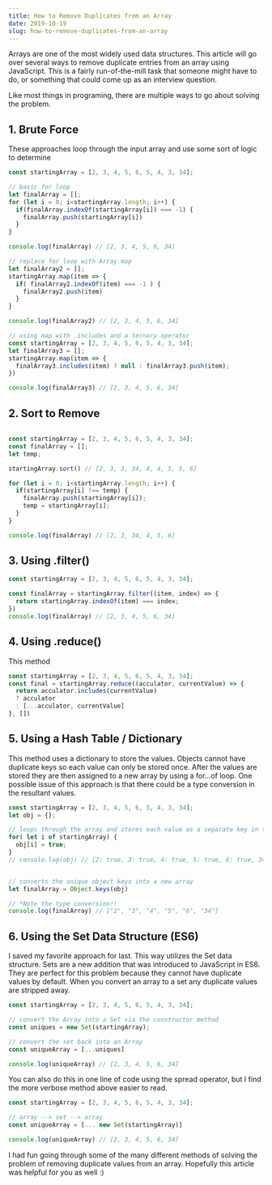 ```yaml
---
title: How to Remove Duplicates from an Array
date: 2019-10-19
slug: how-to-remove-duplicates-from-an-array
---
```


Arrays are one of the most widely used data structures. This article will go over several ways to remove duplicate entries from an array using JavaScript. This is a fairly run-of-the-mill task that someone might have to do, or something that could come up as an interview question.

Like most things in programing, there are multiple ways to go about solving the problem.

## 1. Brute Force

These approaches loop through the input array and use some sort of logic to determine

```Javascript
const startingArray = [2, 3, 4, 5, 6, 5, 4, 3, 34];

// basic for loop
let finalArray = [];
for (let i = 0; i<startingArray.length; i++) {
  if(finalArray.indexOf(startingArray[i]) === -1) {
    finalArray.push(startingArray[i])
  }
}

console.log(finalArray) // [2, 3, 4, 5, 6, 34]

// replace for loop with Array.map
let finalArray2 = [];
startingArray.map(item => {
  if( finalArray2.indexOf(item) === -1 ) {
    finalArray2.push(item)
  }
}

console.log(finalArray2) // [2, 3, 4, 5, 6, 34]

// using map with .includes and a ternary operator
const startingArray = [2, 3, 4, 5, 6, 5, 4, 3, 34];
let finalArray3 = [];
startingArray.map(item => {
  finalArray3.includes(item) ? null : finalArray3.push(item);
})

console.log(finalArray3) // [2, 3, 4, 5, 6, 34]
```

## 2. Sort to Remove

```Javascript

const startingArray = [2, 3, 4, 5, 6, 5, 4, 3, 34];
const finalArray = [];
let temp;

startingArray.sort() // [2, 3, 3, 34, 4, 4, 5, 5, 6]

for (let i = 0; i<startingArray.length; i++) {
  if(startingArray[i] !== temp) {
    finalArray.push(startingArray[i]);
    temp = startingArray[i];
  }
}

console.log(finalArray) // [2, 3, 34, 4, 5, 6]
```

## 3. Using .filter()

```Javascript
const startingArray = [2, 3, 4, 5, 6, 5, 4, 3, 34];

const finalArray = startingArray.filter((item, index) => {
  return startingArray.indexOf(item) === index;
})
console.log(finalArray) // [2, 3, 4, 5, 6, 34]

```

## 4. Using .reduce()

This method

```Javascript
const startingArray = [2, 3, 4, 5, 6, 5, 4, 3, 34];
const final = startingArray.reduce((acculator, currentValue) => {
  return acculator.includes(currentValue)
  ? acculator
  : [...acculator, currentValue]
}, [])


```

## 5. Using a Hash Table / Dictionary

This method uses a dictionary to store the values. Objects cannot have duplicate keys so each value can only be stored once. After the values are stored they are then assigned to a new array by using a for...of loop. One possible issue of this approach is that there could be a type conversion in the resultant values.

```Javascript
const startingArray = [2, 3, 4, 5, 6, 5, 4, 3, 34];
let obj = {};

// loops through the array and stores each value as a separate key in the obj
for( let i of startingArray) {
  obj[i] = true;
}
// console.log(obj) // {2: true, 3: true, 4: true, 5: true, 6: true, 34: true}


// converts the unique object keys into a new array
let finalArray = Object.keys(obj)

// *Note the type conversion!!
console.log(finalArray) // ["2", "3", "4", "5", "6", "34"]
```

## 6. Using the Set Data Structure (ES6)

I saved my favorite approach for last. This way utilizes the Set data structure. Sets are a new addition that was introduced to JavaScript in ES6. They are perfect for this problem because they cannot have duplicate values by default. When you convert an array to a set any duplicate values are stripped away.

```Javascript
const startingArray = [2, 3, 4, 5, 6, 5, 4, 3, 34];

// convert the Array into a Set via the constructor method
const uniques = new Set(startingArray);

// convert the set back into an Array
const uniqueArray = [...uniques]

console.log(uniqueArray) // [2, 3, 4, 5, 6, 34]
```

You can also do this in one line of code using the spread operator, but I find the more verbose method above easier to read.

```Javascript
const startingArray = [2, 3, 4, 5, 6, 5, 4, 3, 34];

// array --> set --> array
const uniqueArray = [... new Set(startingArray)]

console.log(uniqueArray) // [2, 3, 4, 5, 6, 34]
```

I had fun going through some of the many different methods of solving the problem of removing duplicate values from an array. Hopefully this article was helpful for you as well :)
